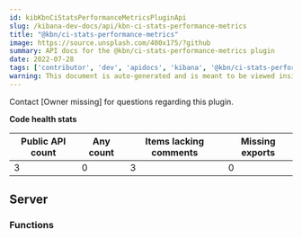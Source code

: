 ```yaml
---
id: kibKbnCiStatsPerformanceMetricsPluginApi
slug: /kibana-dev-docs/api/kbn-ci-stats-performance-metrics
title: "@kbn/ci-stats-performance-metrics"
image: https://source.unsplash.com/400x175/?github
summary: API docs for the @kbn/ci-stats-performance-metrics plugin
date: 2022-07-28
tags: ['contributor', 'dev', 'apidocs', 'kibana', '@kbn/ci-stats-performance-metrics']
warning: This document is auto-generated and is meant to be viewed inside our experimental, new docs system. Reach out in #docs-engineering for more info.
---
```




Contact [Owner missing] for questions regarding this plugin.

**Code health stats**

| Public API count  | Any count | Items lacking comments | Missing exports |
|-------------------|-----------|------------------------|-----------------|
| 3 | 0 | 3 | 0 |

## Server

### Functions
<DocDefinitionList data={kbnCiStatsPerformanceMetricsObj.server.functions}/>

